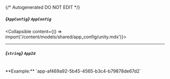 {/* Autogenerated DO NOT EDIT  */}

##### *{`AppConfig`}* `AppConfig`
<Collapsible content={() => import('/content/models/shared/app_config/unity.mdx')}>
</Collapsible>

---
##### *{`string`}* `AppId`
<br/>
**Example:** `app-af469a92-5b45-4565-b3c4-b79878de67d2`

